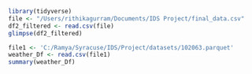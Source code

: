 ```r
library(tidyverse)
file <- "/Users/rithikagurram/Documents/IDS Project/final_data.csv"
df2_filtered <- read.csv(file)
glimpse(df2_filtered)

```


```r
file1 <- 'C:/Ramya/Syracuse/IDS/Project/datasets/102063.parquet'
weather_Df <- read.csv(file1)
summary(weather_Df)

```

